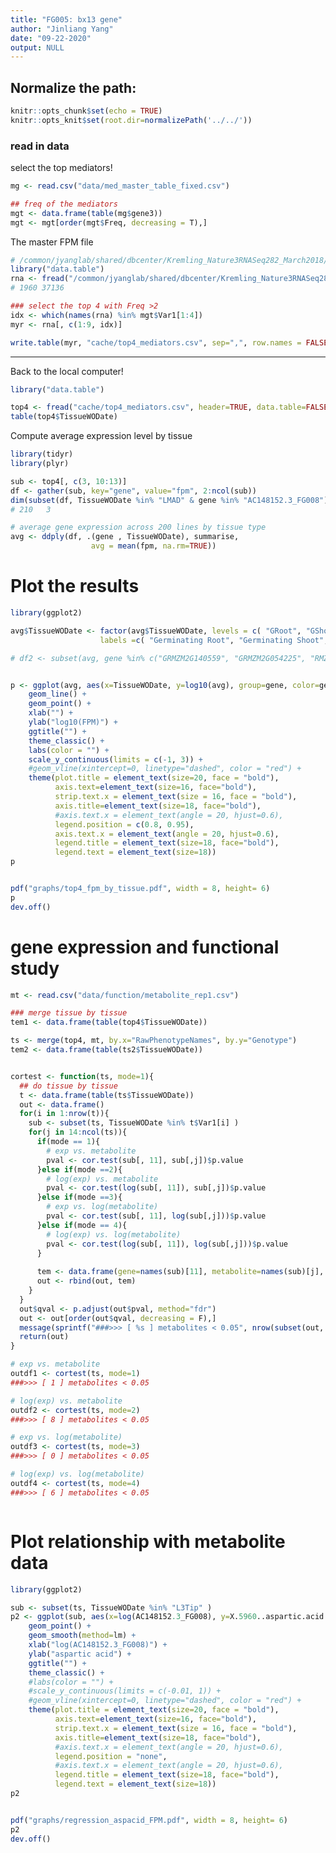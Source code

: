 ```yaml
---
title: "FG005: bx13 gene"
author: "Jinliang Yang"
date: "09-22-2020"
output: NULL
---
```



## Normalize the path:

```r
knitr::opts_chunk$set(echo = TRUE) 
knitr::opts_knit$set(root.dir=normalizePath('../../')) 
```

### read in data

select the top mediators!

```r
mg <- read.csv("data/med_master_table_fixed.csv")

## freq of the mediators
mgt <- data.frame(table(mg$gene3))
mgt <- mgt[order(mgt$Freq, decreasing = T),]
```

The master FPM file

```r
# /common/jyanglab/shared/dbcenter/Kremling_Nature3RNASeq282_March2018/Expression_matrix/df_STAR_HTSeq_counts_B73_match_based_on_genet_dist_DESeq2_normed_fpm_rounded_origNames_and_Altnames.txt
library("data.table")
rna <- fread("/common/jyanglab/shared/dbcenter/Kremling_Nature3RNASeq282_March2018/Expression_matrix/df_STAR_HTSeq_counts_B73_match_based_on_genet_dist_DESeq2_normed_fpm_rounded_origNames_and_Altnames.txt", header=TRUE, data.table=FALSE)
# 1960 37136

### select the top 4 with Freq >2
idx <- which(names(rna) %in% mgt$Var1[1:4])
myr <- rna[, c(1:9, idx)]

write.table(myr, "cache/top4_mediators.csv", sep=",", row.names = FALSE, quote=FALSE)
```

------------------

Back to the local computer!


```r
library("data.table")

top4 <- fread("cache/top4_mediators.csv", header=TRUE, data.table=FALSE)
table(top4$TissueWODate)
```

Compute average expression level by tissue
```r
library(tidyr)
library(plyr)

sub <- top4[, c(3, 10:13)]
df <- gather(sub, key="gene", value="fpm", 2:ncol(sub))
dim(subset(df, TissueWODate %in% "LMAD" & gene %in% "AC148152.3_FG008"))
# 210   3

# average gene expression across 200 lines by tissue type
avg <- ddply(df, .(gene , TissueWODate), summarise,
                  avg = mean(fpm, na.rm=TRUE))

```


# Plot the results

```r
library(ggplot2)

avg$TissueWODate <- factor(avg$TissueWODate, levels = c( "GRoot", "GShoot", "L3Base", "L3Mid", "L3Tip", "LMAD", "LMAN", "Kern"),
                    labels =c( "Germinating Root", "Germinating Shoot", "Leaf 3 base","Leaf 3 Middle", "Leaf 3 tip", "Adult leaf during the day", "Adult leaf at night","Kernels after pollination"))

# df2 <- subset(avg, gene %in% c("GRMZM2G140559", "GRMZM2G054225", "RMZM2G037048", "GRMZM2G020148", "GRMZM2G000231"))


p <- ggplot(avg, aes(x=TissueWODate, y=log10(avg), group=gene, color=gene)) +
    geom_line() + 
    geom_point() +
    xlab("") +
    ylab("log10(FPM)") +
    ggtitle("") +
    theme_classic() +
    labs(color = "") +
    scale_y_continuous(limits = c(-1, 3)) +
    #geom_vline(xintercept=0, linetype="dashed", color = "red") +
    theme(plot.title = element_text(size=20, face = "bold"), 
          axis.text=element_text(size=16, face="bold"),
          strip.text.x = element_text(size = 16, face = "bold"),
          axis.title=element_text(size=18, face="bold"),
          #axis.text.x = element_text(angle = 20, hjust=0.6),
          legend.position = c(0.8, 0.95), 
          axis.text.x = element_text(angle = 20, hjust=0.6),
          legend.title = element_text(size=18, face="bold"),
          legend.text = element_text(size=18))
p


pdf("graphs/top4_fpm_by_tissue.pdf", width = 8, height= 6)
p
dev.off()
```

# gene expression and functional study

```r
mt <- read.csv("data/function/metabolite_rep1.csv")

### merge tissue by tissue
tem1 <- data.frame(table(top4$TissueWODate))

ts <- merge(top4, mt, by.x="RawPhenotypeNames", by.y="Genotype")
tem2 <- data.frame(table(ts2$TissueWODate))


cortest <- function(ts, mode=1){
  ## do tissue by tissue
  t <- data.frame(table(ts$TissueWODate))
  out <- data.frame()
  for(i in 1:nrow(t)){
    sub <- subset(ts, TissueWODate %in% t$Var1[i] )
    for(j in 14:ncol(ts)){
      if(mode == 1){
        # exp vs. metabolite
        pval <- cor.test(sub[, 11], sub[,j])$p.value
      }else if(mode ==2){
        # log(exp) vs. metabolite
        pval <- cor.test(log(sub[, 11]), sub[,j])$p.value
      }else if(mode ==3){
        # exp vs. log(metabolite)
        pval <- cor.test(sub[, 11], log(sub[,j]))$p.value
      }else if(mode == 4){
        # log(exp) vs. log(metabolite)
        pval <- cor.test(log(sub[, 11]), log(sub[,j]))$p.value
      }
      
      tem <- data.frame(gene=names(sub)[11], metabolite=names(sub)[j], pval=pval, tissue = t$Var1[i])
      out <- rbind(out, tem)
    }
  }
  out$qval <- p.adjust(out$pval, method="fdr")
  out <- out[order(out$qval, decreasing = F),]
  message(sprintf("###>>> [ %s ] metabolites < 0.05", nrow(subset(out, qval < 0.05))))
  return(out)
}

# exp vs. metabolite
outdf1 <- cortest(ts, mode=1)
###>>> [ 1 ] metabolites < 0.05

# log(exp) vs. metabolite
outdf2 <- cortest(ts, mode=2)
###>>> [ 8 ] metabolites < 0.05

# exp vs. log(metabolite)
outdf3 <- cortest(ts, mode=3)
###>>> [ 0 ] metabolites < 0.05

# log(exp) vs. log(metabolite)
outdf4 <- cortest(ts, mode=4)
###>>> [ 6 ] metabolites < 0.05



```


# Plot relationship with metabolite data

```r
library(ggplot2)

sub <- subset(ts, TissueWODate %in% "L3Tip" )
p2 <- ggplot(sub, aes(x=log(AC148152.3_FG008), y=X.5960..aspartic.acid.2..13.207.)) +
    geom_point() +
    geom_smooth(method=lm) +
    xlab("log(AC148152.3_FG008)") +
    ylab("aspartic acid") +
    ggtitle("") +
    theme_classic() +
    #labs(color = "") +
    #scale_y_continuous(limits = c(-0.01, 1)) +
    #geom_vline(xintercept=0, linetype="dashed", color = "red") +
    theme(plot.title = element_text(size=20, face = "bold"), 
          axis.text=element_text(size=16, face="bold"),
          strip.text.x = element_text(size = 16, face = "bold"),
          axis.title=element_text(size=18, face="bold"),
          #axis.text.x = element_text(angle = 20, hjust=0.6),
          legend.position = "none", 
          #axis.text.x = element_text(angle = 20, hjust=0.6),
          legend.title = element_text(size=18, face="bold"),
          legend.text = element_text(size=18))
p2


pdf("graphs/regression_aspacid_FPM.pdf", width = 8, height= 6)
p2
dev.off()
```




